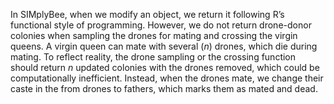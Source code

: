 
In SIMplyBee, when we modify an object, we return it following  R's functional style of programming. However, we do not return drone-donor colonies when sampling the drones for mating and crossing the virgin queens. A virgin queen can mate with several ($n$) drones, which die during  mating. To reflect reality, the drone sampling or the crossing function should return $n$ updated colonies with the drones removed, which could be computationally inefficient. Instead, when the drones mate, we change their caste in the \texttt{SimParamBee} from drones to fathers, which marks them as mated and dead.
